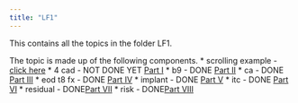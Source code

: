 ```yaml
---
title: "LF1"
---
```


This contains all the topics in the folder LF1.

The topic is made up of the following components. 
* scrolling example - [click here](topic_i.html)
* 4 cad - NOT DONE YET [Part I](topic_ix.html)
* b9 - DONE [Part II](topic_ii.html)
* ca - DONE [Part III](topic_iii.html)
* eod t8 fx - DONE [Part IV](topic_iv.html)
* implant - DONE [Part V](topic_v.html)
* itc - DONE [Part VI](topic_vi.html)
* residual - DONE[Part VII](topic_vii.html)
* risk - DONE[Part VIII](topic_viii.html)
